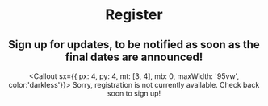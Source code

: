 
<Header sx={{ bg: 'coolBg', mb: 0 }} width="narrow">

# Register

## Sign up for updates, to be notified as soon as the final dates are announced!

<Callout sx={{ px: 4, py: 4, mt: [3, 4], mb: 0, maxWidth: '95vw', color:'darkless'}}>
  Sorry, registration is not currently available. Check back soon to sign up!
</Callout>

</Header>
